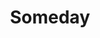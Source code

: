 ---
title: Someday
description: Send messages beyond time. Implementing cloud functions, Cron Jobs and SMTP.
banner: https://ik.imagekit.io/hosenur/IO/544shots_so.png?updatedAt=1686197129149
---